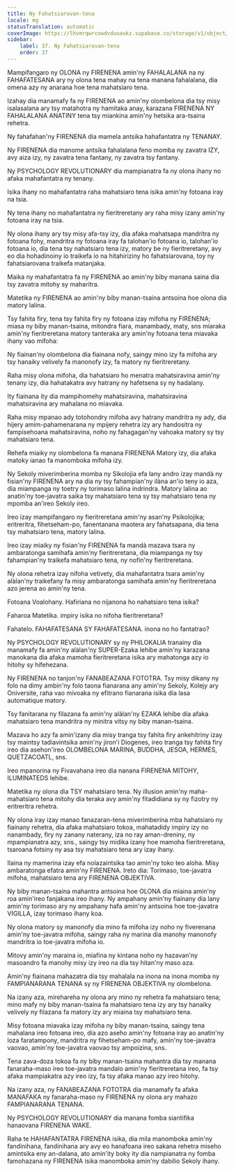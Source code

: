 ```yaml
---
title: Ny Fahatsiarovan-tena
locale: mg
statusTranslation: automatic
coverImage: https://lhvmrqwrcowdvduuaukz.supabase.co/storage/v1/object/public/strapi-uploads/small_cover-educacion-fundamental.webp-2d51a7828a2b1309555be27f7e2a61a0.webp
sidebar:
    label: 37. Ny Fahatsiarovan-tena
    order: 37
---
```

Mampifangaro ny OLONA ny FIRENENA amin'ny FAHALALANA na ny FAHAFATESANA ary ny olona tena mahay na tena manana fahalalana, dia omena azy ny anarana hoe tena mahatsiaro tena.

Izahay dia manamafy fa ny FIRENENA ao amin'ny olombelona dia tsy misy isalasalana ary tsy matahotra ny hamitaka anay, karazana FIRENENA NY FAHALALANA ANATINY tena tsy miankina amin'ny hetsika ara-tsaina rehetra.

Ny fahafahan'ny FIRENENA dia mamela antsika hahafantatra ny TENANAY.

Ny FIRENENA dia manome antsika fahalalana feno momba ny zavatra IZY, avy aiza izy, ny zavatra tena fantany, ny zavatra tsy fantany.

Ny PSYCHOLOGY REVOLUTIONARY dia mampianatra fa ny olona ihany no afaka mahafantatra ny tenany.

Isika ihany no mahafantatra raha mahatsiaro tena isika amin'ny fotoana iray na tsia.

Ny tena ihany no mahafantatra ny fieritreretany ary raha misy izany amin'ny fotoana iray na tsia.

Ny olona ihany ary tsy misy afa-tsy izy, dia afaka mahatsapa mandritra ny fotoana fohy, mandritra ny fotoana iray fa talohan'io fotoana io, talohan'io fotoana io, dia tena tsy nahatsiaro tena izy, matory be ny fieritreretany, avy eo dia hohadinoiny io traikefa io na hitahiriziny ho fahatsiarovana, toy ny fahatsiarovana traikefa matanjaka.

Maika ny mahafantatra fa ny FIRENENA ao amin'ny biby manana saina dia tsy zavatra mitohy sy maharitra.

Matetika ny FIRENENA ao amin'ny biby manan-tsaina antsoina hoe olona dia matory lalina.

Tsy fahita firy, tena tsy fahita firy ny fotoana izay mifoha ny FIRENENA; miasa ny biby manan-tsaina, mitondra fiara, manambady, maty, sns miaraka amin'ny fieritreretana matory tanteraka ary amin'ny fotoana tena miavaka ihany vao mifoha:

Ny fiainan'ny olombelona dia fiainana nofy, saingy mino izy fa mifoha ary tsy hanaiky velively fa manonofy izy, fa matory ny fieritreretany.

Raha misy olona mifoha, dia hahatsiaro ho menatra mahatsiravina amin'ny tenany izy, dia hahatakatra avy hatrany ny hafetsena sy ny hadalany.

Ity fiainana ity dia mampihomehy mahatsiravina, mahatsiravina mahatsiravina ary mahalana no miavaka.

Raha misy mpanao ady totohondry mifoha avy hatrany mandritra ny ady, dia hijery amim-pahamenarana ny mpijery rehetra izy ary handositra ny fampisehoana mahatsiravina, noho ny fahagagan'ny vahoaka matory sy tsy mahatsiaro tena.

Rehefa miaiky ny olombelona fa manana FIRENENA Matory izy, dia afaka matoky ianao fa manomboka mifoha izy.

Ny Sekoly miverimberina momba ny Sikolojia efa lany andro izay mandà ny fisian'ny FIRENENA ary na dia ny tsy fahampian'ny ilàna an'io teny io aza, dia miampanga ny toetry ny torimaso lalina indrindra. Matory lalina ao anatin'ny toe-javatra saika tsy mahatsiaro tena sy tsy mahatsiaro tena ny mpomba an'ireo Sekoly ireo.

Ireo izay mampifangaro ny fieritreretana amin'ny asan'ny Psikolojika; eritreritra, fihetseham-po, fanentanana maotera ary fahatsapana, dia tena tsy mahatsiaro tena, matory lalina.

Ireo izay miaiky ny fisian'ny FIRENENA fa mandà mazava tsara ny ambaratonga samihafa amin'ny fieritreretana, dia miampanga ny tsy fahampian'ny traikefa mahatsiaro tena, ny nofin'ny fieritreretana.

Ny olona rehetra izay nifoha vetivety, dia mahafantatra tsara amin'ny alàlan'ny traikefany fa misy ambaratonga samihafa amin'ny fieritreretana azo jerena ao amin'ny tena.

Fotoana Voalohany. Hafiriana no nijanona ho nahatsiaro tena isika?

Faharoa Matetika. impiry isika no nifoha fieritreretana?

Fahatelo. FAHAFATESANA SY FAHAFATESANA. inona no ho fantatrao?

Ny PSYCHOLOGY REVOLUTIONARY sy ny PHILOKALIA tranainy dia manamafy fa amin'ny alàlan'ny SUPER-Ezaka lehibe amin'ny karazana manokana dia afaka mamoha fieritreretana isika ary mahatonga azy io hitohy sy hifehezana.

Ny FIRENENA no tanjon'ny FANABEAZANA FOTOTRA. Tsy misy dikany ny folo na dimy ambin'ny folo taona fianarana any amin'ny Sekoly, Kolejy ary Oniversite, raha vao mivoaka ny efitrano fianarana isika dia lasa automatique matory.

Tsy fanitarana ny filazana fa amin'ny alàlan'ny EZAKA lehibe dia afaka mahatsiaro tena mandritra ny minitra vitsy ny biby manan-tsaina.

Mazava ho azy fa amin'izany dia misy tranga tsy fahita firy ankehitriny izay tsy maintsy tadiavintsika amin'ny jiron'i Diogenes, ireo tranga tsy fahita firy ireo dia asehon'ireo OLOMBELONA MARINA, BUDDHA, JESOA, HERMES, QUETZACOATL, sns.

Ireo mpanorina ny Fivavahana ireo dia nanana FIRENENA MITOHY, ILUMINATEDS lehibe.

Matetika ny olona dia TSY mahatsiaro tena. Ny illusion amin'ny maha-mahatsiaro tena mitohy dia teraka avy amin'ny fitadidiana sy ny fizotry ny eritreritra rehetra.

Ny olona iray izay manao fanazaran-tena miverimberina mba hahatsiaro ny fiainany rehetra, dia afaka mahatsiaro tokoa, mahatadidy impiry izy no nanambady, firy ny zanany naterany, iza no ray aman-dreniny, ny mpampianatra azy, sns., saingy tsy midika izany hoe mamoha fieritreretana, tsaroana fotsiny ny asa tsy mahatsiaro tena ary izay ihany.

Ilaina ny mamerina izay efa nolazaintsika tao amin'ny toko teo aloha. Misy ambaratonga efatra amin'ny FIRENENA. Ireto dia: Torimaso, toe-javatra mifoha, mahatsiaro tena ary FIRENENA OBJEKTIVA.

Ny biby manan-tsaina mahantra antsoina hoe OLONA dia miaina amin'ny roa amin'ireo fanjakana ireo ihany. Ny ampahany amin'ny fiainany dia lany amin'ny torimaso ary ny ampahany hafa amin'ny antsoina hoe toe-javatra VIGILLA, izay torimaso ihany koa.

Ny olona matory sy manonofy dia mino fa mifoha izy noho ny fiverenana amin'ny toe-javatra mifoha, saingy raha ny marina dia manohy manonofy mandritra io toe-javatra mifoha io.

Mitovy amin'ny maraina io, miafina ny kintana noho ny hazavan'ny masoandro fa manohy misy izy ireo na dia tsy hitan'ny maso aza.

Amin'ny fiainana mahazatra dia tsy mahalala na inona na inona momba ny FAMPIANARANA TENANA sy ny FIRENENA OBJEKTIVA ny olombelona.

Na izany aza, mirehareha ny olona ary mino ny rehetra fa mahatsiaro tena; mino mafy ny biby manan-tsaina fa mahatsiaro tena izy ary tsy hanaiky velively ny filazana fa matory izy ary miaina tsy mahatsiaro tena.

Misy fotoana miavaka izay mifoha ny biby manan-tsaina, saingy tena mahalana ireo fotoana ireo, dia azo aseho amin'ny fotoana iray ao anatin'ny loza faratampony, mandritra ny fihetseham-po mafy, amin'ny toe-javatra vaovao, amin'ny toe-javatra vaovao tsy ampoizina, sns.

Tena zava-doza tokoa fa ny biby manan-tsaina mahantra dia tsy manana fanaraha-maso ireo toe-javatra mandalo amin'ny fieritreretana ireo, fa tsy afaka mampiakatra azy ireo izy, fa tsy afaka manao azy ireo hitohy.

Na izany aza, ny FANABEAZANA FOTOTRA dia manamafy fa afaka MANAFAKA ny fanaraha-maso ny FIRENENA ny olona ary mahazo FAMPIANARANA TENANA.

Ny PSYCHOLOGY REVOLUTIONARY dia manana fomba siantifika hanaovana FIRENENA WAKE.

Raha te HAHAFANTATRA FIRENENA isika, dia mila manomboka amin'ny fandinihana, fandinihana ary avy eo hanafoana ireo sakana rehetra miseho amintsika eny an-dalana, ato amin'ity boky ity dia nampianatra ny fomba famohazana ny FIRENENA isika manomboka amin'ny dabilio Sekoly ihany.

